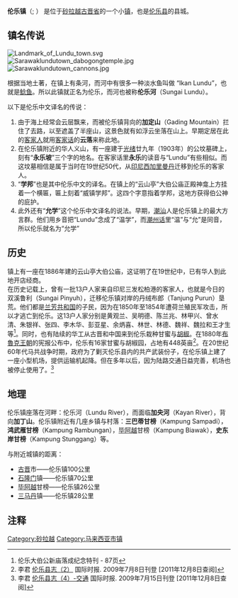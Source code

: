 {{noteTA|G1=Melayu}}
{{Otheruses|subject=伦乐镇|other=伦乐县|伦乐县}}
{{Infobox City
|name = 伦乐镇
|chinese_name =伦乐镇
|official_name =Pekan Lundu<br>Lundu Town
|nickname = 学邦, 允学, 永乐, 云落
|motto = 
|image_skyline =  
|imagesize = 
|image_caption = 
|image_flag = 
|image_seal = 
|image_map = 
|mapsize = 
|map_caption = 
|pushpin_map                  = Malaysia_Borneo
|pushpin_label_position       = top
|subdivision_type = [[世界地理索引|國家]]
|subdivision_name = {{MYS}}
|subdivision_type1 = [[马来西亚行政区划|州属]]/省份/县
|subdivision_name1 = [[File:Flag_of_Sarawak.svg|22x20px]][[砂拉越州|砂拉越州]][[古晋省|古晋省]][[伦乐县|伦乐县]]
|subdivision_type2 = [[地方政府|地方政府]]
|subdivision_name2 = 伦乐县议会 （Lundu District Council）
|leader_title = 
|leader_name = 
|leader_title1 =
|leader_name1 = 
|found_title = 开埠
|found_date = 19世纪中叶
|established_title = 
|established_date = 
|established_title1 = 
|established_date1 = 
|area_magnitude = 
|area_total = 16.08
|TotalArea_sq_mi = 6.21
|area_note =<ref name="">{{cite web| title =伦乐县议会管网-伦乐县概况| publisher =伦乐县议会| date =2010| url =http://www.lundudc.sarawak.gov.my/latar_belakang.html| accessdate =2011-12-07| archive-url =https://web.archive.org/web/20111211180245/http://www.lundudc.sarawak.gov.my/latar_belakang.html| archive-date =2011-12-11| dead-url =yes}}{{ms}}</ref>
|area_land  = 
|LandArea_sq_mi = 
|area_water = 
|WaterArea_sq_mi = 
|area_water_percent = 
|area_urban =
|UrbanArea_sq_mi =
|area_metro  =
|MetroArea_sq_mi =
|population_as_of  = 2009
|population_note = <ref>李君 [http://www.intimes.com.my/write-html/0907lundu02.htm 伦乐县志（２）] {{Wayback|url=http://www.intimes.com.my/write-html/0907lundu02.htm |date=20110128200948 }}. 国际时报. 2009年7月8日刊登 [2011年12月7日查阅]{{zh}}</ref> 
|population_total = 约5000人
|population_urban = 
|population_metro  = 
|population_density = 311
|population_density_mi2 = 805
|timezone = [[时区|时区]]
|utc_offset = +8
|timezone_DST = 
|utc_offset_DST = 
|latd=1 |latm=40 |lats=00 |latNS=N
|longd=109 |longm=50 |longs=00 |longEW=E
|elevation = 1
|elevation_ft = 3
|website = [http://www.lundudc.sarawak.gov.my/ 伦乐县议会]{{ms}}<br>[https://web.archive.org/web/20120110142713/http://www.lundudo.sarawak.gov.my/ 伦乐县公署]{{ms}}
|footnotes = 
}}

'''伦乐镇'''（{{lang-ms|Pekan Lundu}}; {{lang-en|Lundu Town}}） 是位于[[砂拉越|砂拉越]][[古晋省|古晋省]]的一个小[[镇|镇]]，也是[[伦乐县|伦乐县]]的县城。

== 镇名传说 ==
[[File:Landmark_of_Lundu_town.svg|thumb]]
[[File:Sarawaklundutown_dabogongtemple.jpg|thumb]]
[[File:Sarawaklundutown_cannons.jpg|thumb]]

根据当地土著，在镇上有条河，而河中有很多一种淡水鱼叫做 “Ikan Lundu”，也就是[[鲶鱼|鲶鱼]]。所以此镇就正名为伦乐，而河也被称'''伦乐河'''（Sungai Lundu）。

以下是伦乐中文译名的传说：
# 由于海上经常会云层飘来，而被伦乐镇背向的'''加定山'''（Gading Mountain）拦住了去路，以至遮盖了半座山，这景色就有如浮云坐落在山上。早期定居在此的[[客家人|客家人]]就用[[客家话|客家话]]的'''云落'''来称此地。
# 在伦乐镇附近的华人义山，有一座建于[[光绪|光绪]]廿九年（1903年）的公坟墓碑上，刻有“'''永乐坡'''”三个字的地名。在客家话里'''永乐'''的读音与“Lundu”有些相似。而这坟墓相信是属于当时在19世纪50代，从[[印尼|印尼]][[西加里曼丹|西加里曼丹]]迁移到伦乐的客家人。
# “'''学邦'''”也是其中伦乐中文的译名。在镇上的“云山亭”大伯公庙正殿神龛上方挂着一个横匾，匾上刻着“威镇学邦”。这四个字意指着学邦，这地方获得伯公神的庇护。
# 此外还有“'''允学'''”这个伦乐中文译名的说法。早期，[[潮汕|潮汕]]人是伦乐镇上的最大方言群。他们用乡音把“Lundu”念成了“温学”，而[[潮州话|潮州话]]里“温”与“允”是同音，所以伦乐就名为“允学”
== 历史 ==
镇上有一座在1886年建的云山亭大伯公庙，这证明了在19世纪中，已有华人到此地开店经商。<br />
在历史记载上，曾有一批13户人家来自印尼三发松柏港的客家人，也就是今日的双溪鲁利（Sungai Pinyuh），迁移伦乐镇对岸的丹绒布郎（Tanjung Purun）垦荒。他们都是[[兰芳共和国|兰芳共和国]]的子民，因为在1850年至1854年遭荷兰殖民军攻击，所以才逃亡到伦乐。这13户人家分别是黄观兰、吴明德、陈兰兆、林甲兴、曾水清、朱银祥、张四、李木华、彭亚星、余炳喜、林世、林德、魏祥、魏拉和王才生等<ref>伦乐大伯公新庙落成纪念特刊 - 87页</ref>。同时，也有陆续的华工从古晋和中国来到伦乐栽种甘蜜与[[胡椒|胡椒]]。在1880年[[布魯克王朝|布魯克王朝]]的宪报公布中，伦乐有16家甘蜜与胡椒园，占地有448英亩<ref>李君 [http://www.intimes.com.my/write-html/0907lundu04.htm 伦乐县志（2）] {{Wayback|url=http://www.intimes.com.my/write-html/0907lundu04.htm |date=20110128200738 }} 国际时报. 2009年7月8日刊登 [2011年12月8日查阅]</ref>。在20世纪60年代马共战争时期，政府为了剿灭伦乐县内的共产武装份子，在伦乐镇上建了一座小型机场，提供运输机起降。但在多年以后，因为陆路交通日益完善，机场也被停止使用了。<ref>李君 [http://www.intimes.com.my/write-html/0907lundu04.htm 伦乐县志（4）-交通] {{Wayback|url=http://www.intimes.com.my/write-html/0907lundu04.htm |date=20110128200738 }} 国际时报. 2009年7月15日刊登 [2011年12月8日查阅]</ref>

== 地理 == 
伦乐镇座落在河畔：伦乐河（Lundu River），而面临'''加央河'''（Kayan River），背向'''加丁山'''。伦乐镇附近有几座乡镇与村落：'''三巴蒂甘榜'''（Kampung Sampadi），'''鸿武雁甘榜'''（Kampung Rambungan），[[毕阿越|毕阿越]]甘榜（Kampung Biawak），'''史东岸甘榜'''（Kampung Stunggang）等。

与附近城镇的距离：
* [[古晋|古晋]]市——伦乐镇100公里
* [[石隆门|石隆门]]镇——伦乐镇70公里
* [[毕阿越|毕阿越]]甘榜——伦乐镇26公里
* [[三马丹|三马丹]]镇——伦乐镇28公里

== 注释 ==
{{reflist}}

{{砂拉越城镇与村落}}

[[Category:砂拉越|Category:砂拉越]]
[[Category:马来西亚市镇|Category:马来西亚市镇]]